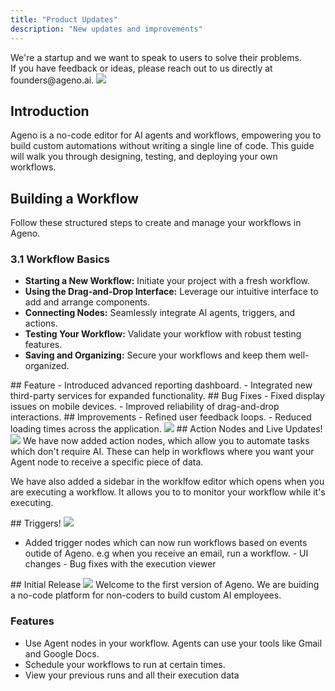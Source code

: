 ```yaml
---
title: "Product Updates"
description: "New updates and improvements"
---
```


<Note>
  We're a startup and we want to speak to users to solve their problems. <br />
  If you have feedback or ideas, please reach out to us directly at founders@ageno.ai.
</Note>

<Update label="May 15th, 2025" description="v5">
  <Frame>
    <img src="/images/thk.png" />
  </Frame>

## Introduction

Ageno is a no-code editor for AI agents and workflows, empowering you to build custom automations without writing a single line of code. This guide will walk you through designing, testing, and deploying your own workflows.

## Building a Workflow

Follow these structured steps to create and manage your workflows in Ageno.

### 3.1 Workflow Basics

- **Starting a New Workflow:** Initiate your project with a fresh workflow.
- **Using the Drag-and-Drop Interface:** Leverage our intuitive interface to add and arrange components.
- **Connecting Nodes:** Seamlessly integrate AI agents, triggers, and actions.
- **Testing Your Workflow:** Validate your workflow with robust testing features.
- **Saving and Organizing:** Secure your workflows and keep them well-organized.

</Update>

<Update label="Apr 10th, 2025" description="v4">
  ## Feature - Introduced advanced reporting dashboard. - Integrated new
  third-party services for expanded functionality. ## Bug Fixes - Fixed display
  issues on mobile devices. - Improved reliability of drag-and-drop
  interactions. ## Improvements - Refined user feedback loops. - Reduced loading
  times across the application.
  <Frame>
    <img src="/path/image.jpg" />
  </Frame>
</Update>

<Update label="Feb 5th, 2025" description="v1.3">
## Action Nodes and Live Updates! 
  <Frame>
    <img src="/images/actionexcelnode.png" />
  </Frame>
We have now added action nodes, which allow you to automate tasks which don't require AI. These can help in workflows where you want your Agent node to receive a specific piece of data.

We have also added a sidebar in the worklfow editor which opens when you are executing a workflow. It allows you to to monitor your workflow while it's executing.

</Update>

<Update label="Jan 27th, 2025" description="v1.1">
  ## Triggers!  
  <Frame>
    <img src="/images/trigger.png" />
  </Frame>
  
  - Added trigger nodes which can now run workflows based on events
  outide of Ageno. e.g when you receive an email, run a workflow. - UI changes -
  Bug fixes with the execution viewer

</Update>

<Update label="Jan 21th, 2025" description="v1.0">
  ## Initial Release  
  <Frame>
    <img src="/images/3agent.png" />
  </Frame>  
  Welcome to the first version of Ageno. We are buiding a
  no-code platform for non-coders to build custom AI employees.  
  
  ### Features  
  - Use Agent nodes in your workflow. Agents can use your tools like Gmail and
  Google Docs. 
  - Schedule your workflows to run at certain times. 
  - View your previous runs and all their execution data

</Update>
